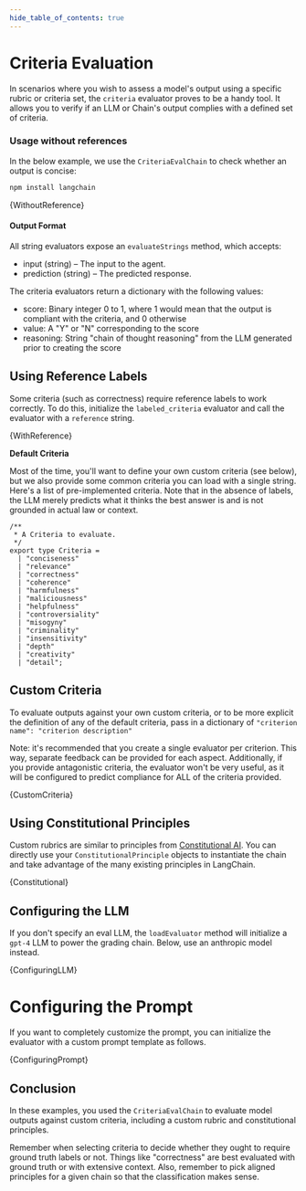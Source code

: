 ```yaml
---
hide_table_of_contents: true
---
```



# Criteria Evaluation

In scenarios where you wish to assess a model's output using a specific rubric or criteria set, the `criteria` evaluator proves to be a handy tool. It allows you to verify if an LLM or Chain's output complies with a defined set of criteria.

### Usage without references

In the below example, we use the `CriteriaEvalChain` to check whether an output is concise:


<IntegrationInstallTooltip></IntegrationInstallTooltip>

```bash npm2yarn
npm install langchain
```

<CodeBlock language="typescript">{WithoutReference}</CodeBlock>

#### Output Format

All string evaluators expose an `evaluateStrings` method, which accepts:

- input (string) – The input to the agent.
- prediction (string) – The predicted response.

The criteria evaluators return a dictionary with the following values:

- score: Binary integer 0 to 1, where 1 would mean that the output is compliant with the criteria, and 0 otherwise
- value: A "Y" or "N" corresponding to the score
- reasoning: String "chain of thought reasoning" from the LLM generated prior to creating the score

## Using Reference Labels

Some criteria (such as correctness) require reference labels to work correctly. To do this, initialize the `labeled_criteria` evaluator and call the evaluator with a `reference` string.

<CodeBlock language="typescript">{WithReference}</CodeBlock>

**Default Criteria**

Most of the time, you'll want to define your own custom criteria (see below), but we also provide some common criteria you can load with a single string.
Here's a list of pre-implemented criteria. Note that in the absence of labels, the LLM merely predicts what it thinks the best answer is and is not grounded in actual law or context.

```
/**
 * A Criteria to evaluate.
 */
export type Criteria =
  | "conciseness"
  | "relevance"
  | "correctness"
  | "coherence"
  | "harmfulness"
  | "maliciousness"
  | "helpfulness"
  | "controversiality"
  | "misogyny"
  | "criminality"
  | "insensitivity"
  | "depth"
  | "creativity"
  | "detail";

```

## Custom Criteria

To evaluate outputs against your own custom criteria, or to be more explicit the definition of any of the default criteria, pass in a dictionary of `"criterion name": "criterion description"`

Note: it's recommended that you create a single evaluator per criterion. This way, separate feedback can be provided for each aspect. Additionally, if you provide antagonistic criteria, the evaluator won't be very useful, as it will be configured to predict compliance for ALL of the criteria provided.

<CodeBlock language="typescript">{CustomCriteria}</CodeBlock>

## Using Constitutional Principles

Custom rubrics are similar to principles from [Constitutional AI](https://arxiv.org/abs/2212.08073). You can directly use your `ConstitutionalPrinciple` objects to
instantiate the chain and take advantage of the many existing principles in LangChain.

<CodeBlock language="typescript">{Constitutional}</CodeBlock>

## Configuring the LLM

If you don't specify an eval LLM, the `loadEvaluator` method will initialize a `gpt-4` LLM to power the grading chain. Below, use an anthropic model instead.

<CodeBlock language="typescript">{ConfiguringLLM}</CodeBlock>

# Configuring the Prompt

If you want to completely customize the prompt, you can initialize the evaluator with a custom prompt template as follows.

<CodeBlock language="typescript">{ConfiguringPrompt}</CodeBlock>

## Conclusion

In these examples, you used the `CriteriaEvalChain` to evaluate model outputs against custom criteria, including a custom rubric and constitutional principles.

Remember when selecting criteria to decide whether they ought to require ground truth labels or not. Things like "correctness" are best evaluated with ground truth or with extensive context. Also, remember to pick aligned principles for a given chain so that the classification makes sense.
